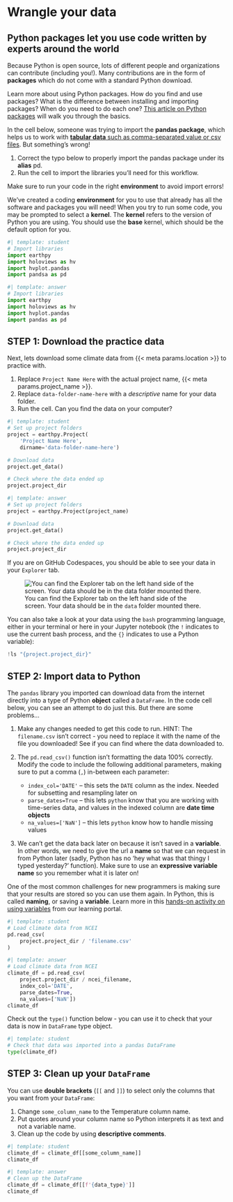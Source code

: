 # Wrangle your data

## Python **packages** let you use code written by experts around the world

Because Python is open source, lots of different people and organizations can contribute (including you!). Many contributions are in the form of **packages** which do not come with a standard Python download.

::: {.callout-read title="Packages need to be installed and imported."}
Learn more about using Python packages. How do you find and use packages? What is the difference between installing and importing packages? When do you need to do each one? [This article on Python packages](https://www.earthdatascience.org/courses/intro-to-earth-data-science/python-code-fundamentals/use-python-packages/) will walk you through the basics.
:::

In the cell below, someone was trying to import the **pandas package**, which helps us to work with [**tabular data** such as comma-separated value or csv files](https://www.earthdatascience.org/courses/intro-to-earth-data-science/file-formats/use-text-files/). But something's wrong!

::: {.callout-task title="Import packages"}

  1. Correct the typo below to properly import the pandas package under its **alias** pd.
  2. Run the cell to import the libraries you'll need for this workflow.

:::

::: {.content-visible when-format="ipynb"}
:::: {.callout-warning}
Make sure to run your code in the right **environment** to avoid import errors!

We've created a coding **environment** for you to use that already has all the software and packages you will need! When you try to run some code, you may be prompted to select a **kernel**. The **kernel** refers to the version of Python you are using. You should use the **base** kernel, which should be the default option for you.
::::
:::

```python
#| template: student
# Import libraries
import earthpy
import holoviews as hv
import hvplot.pandas
import pandsa as pd
```

::: {.content-visible when-format="html"}
```python
#| template: answer
# Import libraries
import earthpy
import holoviews as hv
import hvplot.pandas
import pandas as pd
```
:::

## STEP 1: Download the practice data

Next, lets download some climate data from {{< meta params.location >}} to practice with. 

::: {.callout-task title="Save the URL for later"}

  1. Replace `Project Name Here` with the actual project name, {{< meta params.project_name >}}. 
  2. Replace  `data-folder-name-here` with a *descriptive* name for your data folder.
  3. Run the cell. Can you find the data on your computer?

:::

```python
#| template: student
# Set up project folders
project = earthpy.Project(
    'Project Name Here',
    dirname='data-folder-name-here')

# Download data
project.get_data()

# Check where the data ended up
project.project_dir
```

::: {.content-visible when-format="html"}
```python
#| template: answer
# Set up project folders
project = earthpy.Project(project_name)

# Download data
project.get_data()

# Check where the data ended up
project.project_dir
```
:::

If you are on GitHub Codespaces, you should be able to see your data in your `Explorer` tab.

![You can find the Explorer tab on the left hand side of the screen. Your data should be in the `data` folder mounted there.](/img/notebooks/climate/codespaces-data.png)

You can also take a look at your data using the `bash` programming language, either in your terminal or here in your Jupyter notebook (the `!` indicates to use the current bash process, and the `{}` indicates to use a Python variable):

```python
!ls "{project.project_dir}"
```

## STEP 2: Import data to Python

The `pandas` library you imported can download data from the internet directly into a type of Python **object** called a `DataFrame`. In the code cell below, you can see an attempt to do just this. But there are some problems...

::: {.callout-task title="Fix some code!"}

  1. Make any changes needed to get this code to run. HINT: The `filename.csv` isn't correct - you need to replace it with the name of the file you downloaded! See if you can find where the data downloaded to.
  2. The `pd.read_csv()` function isn't formatting the data 100% correctly. Modify the code to include the following additional parameters, making sure to put a comma (`,`) in-between each parameter:

      + `index_col='DATE'` -- this sets the `DATE` column as the index. Needed for subsetting and resampling later on
      + `parse_dates=True` -- this lets `python` know that you are working with time-series data, and values in the indexed column are **date time objects**
      + `na_values=['NaN']` -- this lets `python` know how to handle missing values

  3. We can't get the data back later on because it isn't saved in a **variable**. In other words, we need to give the url a **name** so that we can request in from Python later (sadly, Python has no 'hey what was that thingy I typed yesterday?' function). Make sure to use an **expressive variable name** so you remember what it is later on!

:::

::: {.callout-read .column-margin title="Names/variables in Python" }
One of the most common challenges for new programmers is making sure that your results are stored so you can use them again. In Python, this is called **naming**, or saving a **variable**.  Learn more in this [hands-on activity on using variables](https://www.earthdatascience.org/courses/intro-to-earth-data-science/python-code-fundamentals/get-started-using-python/variables/) from our learning portal.
:::

```python
#| template: student
# Load climate data from NCEI
pd.read_csv(
    project.project_dir / 'filename.csv'
)
```

::: {.content-visible when-format="html"}
```python
#| template: answer
# Load climate data from NCEI
climate_df = pd.read_csv(
    project.project_dir / ncei_filename,
    index_col='DATE',
    parse_dates=True,
    na_values=['NaN'])
climate_df
```
:::

:::{.callout-tip}
Check out the `type()` function below - you can use it to check that your data is now in `DataFrame` type object.
:::

```python
#| template: student
# Check that data was imported into a pandas DataFrame
type(climate_df)
```

## STEP 3: Clean up your `DataFrame`

::: {.callout-task title="Get rid of unwanted columns"}
You can use **double brackets** (`[[` and `]]`) to select only the columns that you want from your `DataFrame`:

  1. Change `some_column_name` to the Temperature column name.
  2. Put quotes around your column name so Python interprets it as text and not a variable name.
  2. Clean up the code by using **descriptive comments**.

:::

```python
#| template: student
climate_df = climate_df[[some_column_name]]
climate_df
```

::: {.content-visible when-format="html"}
```python
#| template: answer
# Clean up the DataFrame
climate_df = climate_df[[f'{data_type}']]
climate_df
```
:::
